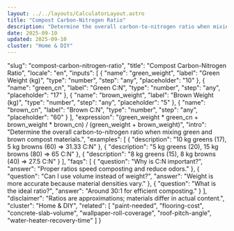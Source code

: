 ```yaml
---
layout: ../../layouts/CalculatorLayout.astro
title: "Compost Carbon-Nitrogen Ratio"
description: "Determine the overall carbon-to-nitrogen ratio when mixing green and brown compost materials."
date: 2025-09-10
updated: 2025-09-10
cluster: "Home & DIY"
---
```


  "slug": "compost-carbon-nitrogen-ratio",
  "title": "Compost Carbon-Nitrogen Ratio",
  "locale": "en",
  "inputs": [
    {
      "name": "green_weight",
      "label": "Green Weight (kg)",
      "type": "number",
      "step": "any",
      "placeholder": "10"
    },
    {
      "name": "green_cn",
      "label": "Green C:N",
      "type": "number",
      "step": "any",
      "placeholder": "17"
    },
    {
      "name": "brown_weight",
      "label": "Brown Weight (kg)",
      "type": "number",
      "step": "any",
      "placeholder": "5"
    },
    {
      "name": "brown_cn",
      "label": "Brown C:N",
      "type": "number",
      "step": "any",
      "placeholder": "60"
    }
  ],
  "expression": "(green_weight * green_cn + brown_weight * brown_cn) / (green_weight + brown_weight)",
  "intro": "Determine the overall carbon-to-nitrogen ratio when mixing green and brown compost materials.",
  "examples": [
    {
      "description": "10 kg greens (17), 5 kg browns (60) ⇒ 31.33 C:N"
    },
    {
      "description": "5 kg greens (20), 15 kg browns (80) ⇒ 65 C:N"
    },
    {
      "description": "8 kg greens (15), 8 kg browns (40) ⇒ 27.5 C:N"
    }
  ],
  "faqs": [
    {
      "question": "Why is C:N important?",
      "answer": "Proper ratios speed composting and reduce odors."
    },
    {
      "question": "Can I use volume instead of weight?",
      "answer": "Weight is more accurate because material densities vary."
    },
    {
      "question": "What is the ideal ratio?",
      "answer": "Around 30:1 for efficient composting."
    }
  ],
  "disclaimer": "Ratios are approximations; materials differ in actual content.",
  "cluster": "Home & DIY",
  "related": [
    "paint-needed",
    "flooring-cost",
    "concrete-slab-volume",
    "wallpaper-roll-coverage",
    "roof-pitch-angle",
    "water-heater-recovery-time"
  ]
}

<Calculator schema={schema} />
